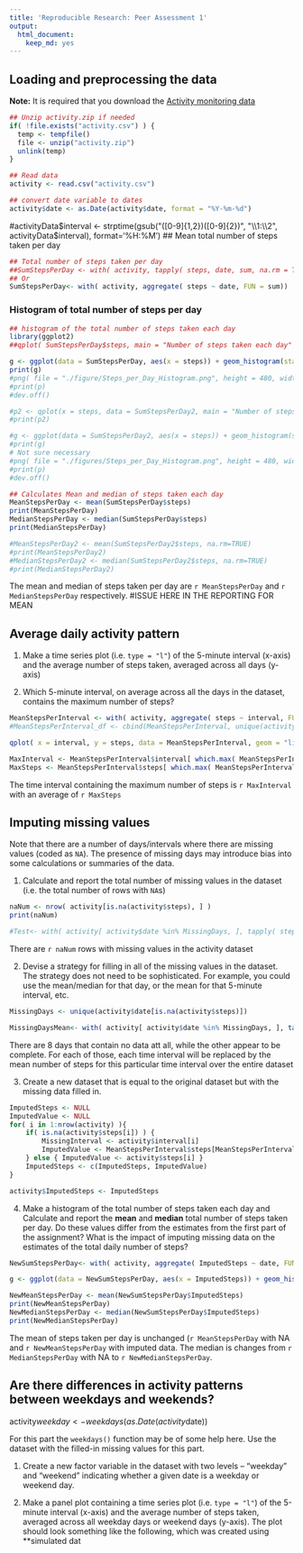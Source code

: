 ```yaml
---
title: 'Reproducible Research: Peer Assessment 1'
output:
  html_document:
    keep_md: yes
---
```



## Loading and preprocessing the data

**Note:** It is required that you download the [Activity monitoring data](https://d396qusza40orc.cloudfront.net/repdata%2Fdata%2Factivity.zip)

```r
## Unzip activity.zip if needed
if( !file.exists("activity.csv") ) {
  temp <- tempfile()
  file <- unzip("activity.zip")
  unlink(temp)
}

## Read data
activity <- read.csv("activity.csv")

## convert date variable to dates
activity$date <- as.Date(activity$date, format = "%Y-%m-%d")
```
#activityData$interval <- strptime(gsub("([0-9]{1,2})([0-9]{2})", "\\1:\\2", activityData$interval), format='%H:%M')
## Mean total number of steps taken per day

```r

## Total number of steps taken per day
##SumStepsPerDay <- with( activity, tapply( steps, date, sum, na.rm = TRUE ))
## Or
SumStepsPerDay<- with( activity, aggregate( steps ~ date, FUN = sum))
```

### Histogram of total number of steps per day
```r
## histogram of the total number of steps taken each day
library(ggplot2)
##qplot( SumStepsPerDay$steps, main = "Number of steps taken each day" , binwidth = 1000, xlab = "Steps per day")

g <- ggplot(data = SumStepsPerDay, aes(x = steps)) + geom_histogram(stat  ="bin", fill = "steelblue", binwidth = 1000) + ggtitle("Number of steps taken each day" ) + xlab("Steps per day")
print(g)
#png( file = "./figure/Steps_per_Day_Histogram.png", height = 480, width = 480, unit = "px")
#print(p)
#dev.off()

#p2 <- qplot(x = steps, data = SumStepsPerDay2, main = "Number of steps taken each day")
#print(p2)

#g <- ggplot(data = SumStepsPerDay2, aes(x = steps)) + geom_histogram(stat = "identity", colour = "steelblue")
#print(g)
# Not sure necessary
#png( file = "./figures/Steps_per_Day_Histogram.png", height = 480, width = 480, unit = "px")
#print(p)
#dev.off()
```

```r
## Calculates Mean and median of steps taken each day
MeanStepsPerDay <- mean(SumStepsPerDay$steps)
print(MeanStepsPerDay)
MedianStepsPerDay <- median(SumStepsPerDay$steps)
print(MedianStepsPerDay)

#MeanStepsPerDay2 <- mean(SumStepsPerDay2$steps, na.rm=TRUE)
#print(MeanStepsPerDay2)
#MedianStepsPerDay2 <- median(SumStepsPerDay2$steps, na.rm=TRUE)
#print(MedianStepsPerDay2)
```

The mean and median of steps taken per day are `r MeanStepsPerDay` and `r MedianStepsPerDay` respectively.
#ISSUE HERE IN THE REPORTING FOR MEAN 

##  Average daily activity pattern
1. Make a time series plot (i.e. `type = "l"`) of the 5-minute interval (x-axis) and the average number of steps taken, averaged across all days (y-axis)

2. Which 5-minute interval, on average across all the days in the dataset, contains the maximum number of steps?

```r
MeanStepsPerInterval <- with( activity, aggregate( steps ~ interval, FUN = mean, na.rm = TRUE ))
#MeanStepsPerInterval_df <- cbind(MeanStepsPerInterval, unique(activity$interval)

qplot( x = interval, y = steps, data = MeanStepsPerInterval, geom = "line", main = "Average number of steps per 5 minutes intervals")

MaxInterval <- MeanStepsPerInterval$interval[ which.max( MeanStepsPerInterval$steps  ) ] 
MaxSteps <- MeanStepsPerInterval$steps[ which.max( MeanStepsPerInterval$steps  ) ] 
```
The time interval containing the maximum number of steps is `r MaxInterval` with an average of `r MaxSteps`



## Imputing missing values

Note that there are a number of days/intervals where there are missing
values (coded as `NA`). The presence of missing days may introduce
bias into some calculations or summaries of the data.

1. Calculate and report the total number of missing values in the dataset (i.e. the total number of rows with `NA`s)

```r
naNum <- nrow( activity[is.na(activity$steps), ] )
print(naNum)

#Test<- with( activity[ activity$date %in% MissingDays, ], tapply( steps, #date, sum, na.rm = TRUE) )
```
There are `r naNum` rows with missing values in the activity dataset

2. Devise a strategy for filling in all of the missing values in the dataset. The strategy does not need to be sophisticated. For example, you could use the mean/median for that day, or the mean for that 5-minute interval, etc.

```r
MissingDays <- unique(activity$date[is.na(activity$steps)])

MissingDaysMean<- with( activity[ activity$date %in% MissingDays, ], tapply( steps, date, sum, na.rm = TRUE) )
```
There are 8 days that contain no data att all, while the other appear to be complete.
For each of those, each time interval will be replaced by the mean number of steps for this particular time interval over the entire dataset

3. Create a new dataset that is equal to the original dataset but with the missing data filled in.

```r

ImputedSteps <- NULL
ImputedValue <- NULL
for( i in 1:nrow(activity) ){
    if( is.na(activity$steps[i]) ) {
        MissingInterval <- activity$interval[i]
        ImputedValue <- MeanStepsPerInterval$steps[MeanStepsPerInterval$interval==MissingInterval]
    } else { ImputedValue <- activity$steps[i] }
    ImputedSteps <- c(ImputedSteps, ImputedValue)
}

activity$ImputedSteps <- ImputedSteps

```

4. Make a histogram of the total number of steps taken each day and Calculate and report the **mean** and **median** total number of steps taken per day. Do these values differ from the estimates from the first part of the assignment? What is the impact of imputing missing data on the estimates of the total daily number of steps?

```r

NewSumStepsPerDay<- with( activity, aggregate( ImputedSteps ~ date, FUN = sum))

g <- ggplot(data = NewSumStepsPerDay, aes(x = ImputedSteps)) + geom_histogram(stat  ="bin", fill = "steelblue", binwidth = 1000) + ggtitle("Number of steps taken each day (Imputed data)" ) + xlab("Steps per day")

NewMeanStepsPerDay <- mean(NewSumStepsPerDay$ImputedSteps)
print(NewMeanStepsPerDay)
NewMedianStepsPerDay <- median(NewSumStepsPerDay$ImputedSteps)
print(NewMedianStepsPerDay)

```

The mean of steps taken per day is unchanged (`r MeanStepsPerDay` with NA and `r NewMeanStepsPerDay` with imputed data. The median is changes from `r MedianStepsPerDay` with NA to `r NewMedianStepsPerDay`.

## Are there differences in activity patterns between weekdays and weekends?

activity$weekday <- weekdays(as.Date(activity$date))


For this part the `weekdays()` function may be of some help here. Use
the dataset with the filled-in missing values for this part.

1. Create a new factor variable in the dataset with two levels -- "weekday" and "weekend" indicating whether a given date is a weekday or weekend day.

1. Make a panel plot containing a time series plot (i.e. `type = "l"`) of the 5-minute interval (x-axis) and the average number of steps taken, averaged across all weekday days or weekend days (y-axis). The plot should look something like the following, which was created using **simulated dat